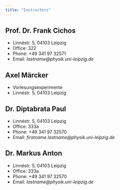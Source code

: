 ```yaml
---
title: "Instructors"
---
```


## Prof. Dr. Frank Cichos

- Linnéstr. 5, 04103 Leipzig
- Office: 322
- Phone: +49 341 97 32571
- Email: *lastname@physik.uni-leipzig.de*

## Axel Märcker

- Vorlesungsexperimente
- Linnéstr. 5, 04103 Leipzig


## Dr. Diptabrata Paul

- Linnéstr. 5, 04103 Leipzig
- Office: 333a
- Phone: +49 341 97 32570
- Email: *firstname.lastname@physik.uni-leipzig.de*

## Dr. Markus Anton

- Linnéstr. 5, 04103 Leipzig
- Office: 333a
- Phone: +49 341 97 32570
- Email: *lastname@physik.uni-leipzig.de*
